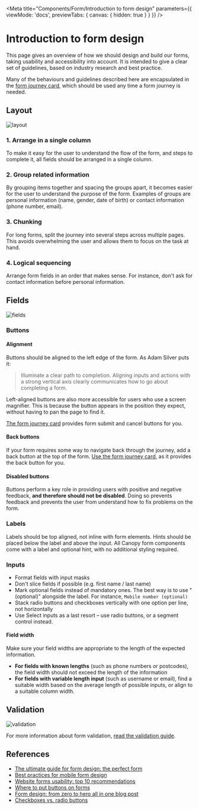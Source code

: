 
<Meta title="Components/Form/Introduction to form design" parameters={{ viewMode: 'docs', previewTabs: { canvas: { hidden: true } } }} />

# Introduction to form design

<p class="standfirst">This page gives an overview of how we should design and build our forms, taking usability and accessibility into account. It is intended to give a clear set of guidelines, based on industry research and best practice.</p>

Many of the behaviours and guidelines described here are encapsulated in the [form journey card](https://legal-and-general.github.io/canopy/?path=/story/components-card-examples--form-journey-card), which should be used any time a form journey is needed.

## Layout

![layout](docs/forms/forms-design/layout.png)

### 1. Arrange in a single column

To make it easy for the user to understand the flow of the form, and steps to complete it, all fields should be arranged in a single column.

### 2. Group related information

By grouping items together and spacing the groups apart, it becomes easier for the user to understand the purpose of the form. Examples of groups are personal information (name, gender, date of birth) or contact information (phone number, email).

### 3. Chunking

For long forms, split the journey into several steps across multiple pages. This avoids overwhelming the user and allows them to focus on the task at hand.

### 4. Logical sequencing

Arrange form fields in an order that makes sense. For instance, don't ask for contact information before personal information.

## Fields

![fields](docs/forms/forms-design/fields.png)

### Buttons

#### Alignment

Buttons should be aligned to the left edge of the form. As Adam Silver puts it:

> Illuminate a clear path to completion. Aligning inputs and actions with a strong vertical axis clearly communicates how to go about completing a form.

Left-aligned buttons are also more accessible for users who use a screen magnifier. This is because the button appears in the position they expect, without having to pan the page to find it.

[The form journey card](./?path=/story/components-card-examples--form-journey-card) provides form submit and cancel buttons for you.

#### Back buttons

If your form requires some way to navigate back through the journey, add a back button at the top of the form. [Use the form journey card](./?path=/story/components-card-examples--form-journey-card), as it provides the back button for you.

#### Disabled buttons

Buttons perform a key role in providing users with positive and negative feedback, **and therefore should not be disabled**. Doing so prevents feedback and prevents the user from understand how to fix problems on the form.

### Labels

Labels should be top aligned, not inline with form elements. Hints should be placed below the label and above the input. All Canopy form components come with a label and optional hint, with no additional styling required.

### Inputs

- Format fields with input masks
- Don't slice fields if possible (e.g. first name / last name)
- Mark optional fields instead of mandatory ones. The best way is to use "(optional)" alongside the label. For instance, `Mobile number (optional)`
- Stack radio buttons and checkboxes vertically with one option per line, not horizontally
- Use Select inputs as a last resort – use radio buttons, or a segment control instead.

#### Field width

Make sure your field widths are appropriate to the length of the expected information.

- **For fields with known lengths** (such as phone numbers or postcodes), the field width should not exceed the length of the information
- **For fields with variable length input** (such as username or email), find a suitable width based on the average length of possible inputs, or align to a suitable column width.

## Validation

![validation](docs/forms/forms-design/validation.png)

For more information about form validation, [read the validation guide](./?path=/docs/components-form-validation--validation).

## References

- <a href="https://medium.com/@carolinalina/the-ultimate-guide-for-form-design-the-perfect-form-acea20367ed1" target="_blank">The ultimate guide for form design: the perfect form</a>
- <a href="https://www.smashingmagazine.com/2018/08/best-practices-for-mobile-form-design/" target="_blank">Best practices for mobile form design</a>
- <a href="https://www.nngroup.com/articles/web-form-design/" target="_blank">Website forms usability: top 10 recommendations</a>
- <a href="https://adamsilver.io/articles/where-to-put-buttons-in-forms/" target="_blank">Where to put buttons on forms</a>
- <a href="https://adamsilver.io/articles/forms-design-from-zero-to-hero-all-in-one-blog-post/" target="_blank">Form design: from zero to hero all in one blog post</a>
- <a href="https://www.nngroup.com/articles/checkboxes-vs-radio-buttons/" target="_blank">Checkboxes vs. radio buttons</a>

<Description markdown={feedback} />
